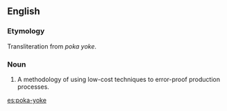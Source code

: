 ==English==

===Etymology===
Transliteration from {{etyl|ja}} ''poka yoke''.

===Noun===
{{en-noun|-}}

# A methodology of using low-cost techniques to error-proof production processes.

[[es:poka-yoke]]